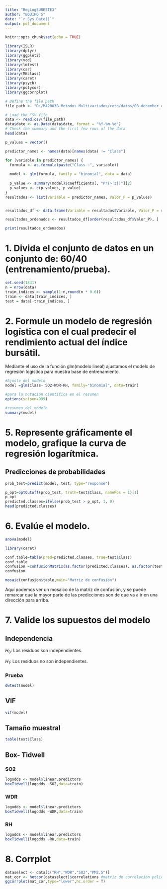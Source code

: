 ```yaml
---
title: "RegLogSURESTE3"
author: "EQUIPO 5"
date: "`r Sys.Date()`"
output: pdf_document
---
```


```r
knitr::opts_chunk$set(echo = TRUE)
```

```r
library(ISLR)
library(dplyr)
library(ggplot2)
library(vcd)
library(lmtest)
library(car)
library(MKclass)
library(caret)
library(psych)
library(polycor)
library(ggcorrplot)
```

```r
# Define the file path
file_path <- "D:/MA2003B_Metodos_Multivariados/reto/datos/08_december_datasets/SURESTE3_2020_2023.csv"

# Load the CSV file
data <- read.csv(file_path)
data$date <- as.Date(data$date, format = "%Y-%m-%d")
# Check the summary and the first few rows of the data
head(data)
```


```r
p_values = vector()

predictor_names <- names(data)[names(data) != "Class"]

for (variable in predictor_names) {
  formula <- as.formula(paste("Class ~", variable))
  
  model <- glm(formula, family = "binomial", data = data)
  
  p_value <- summary(model)$coefficients[, "Pr(>|z|)"][2] 
  p_values <- c(p_values, p_value)
}
resultados <- list(Variable = predictor_names, Valor_P = p_values)


resultados_df <- data.frame(Variable = resultados$Variable, Valor_P = resultados$Valor_P)

resultados_ordenados <- resultados_df[order(resultados_df$Valor_P), ]

print(resultados_ordenados)


```


# 1. Divida el conjunto de datos en un conjunto de: 60/40 (entrenamiento/prueba).
```r
set.seed(1841)
n = nrow(data)
train_indices <- sample(1:n,round(n * 0.6))
train <- data[train_indices, ]
test = data[-train_indices, ]
```

# 2.  Formule un modelo de regresión logística con el cual predecir el rendimiento actual del índice bursátil.

Mediante el uso de la función glm(modelo lineal) ajustamos el modelo de regresión logística para nuestra base de entrenamiento.
```r

#Ajuste del modelo
model =glm(Class~ SO2+WDR+RH, family="binomial", data=train)

#para la notación científica en el resumen
options(scipen=999)

#resumen del modelo
summary(model)

```


# 5. Represente gráficamente el modelo, grafique la curva de regresión logarítmica.

## Predicciones de probabilidades 

```r
prob_test=predict(model, test, type="response")

p_opt=optCutoff(prob_test, truth=test$Class, namePos = 1)[1]
p_opt
predicted.classes=ifelse(prob_test > p_opt, 1, 0)
head(predicted.classes)

```

# 6. Evalúe el modelo.
```r
anova(model)
```

```r
library(caret)

conf.table=table(pred=predicted.classes, true=test$Class)
conf.table
confusion =confusionMatrix(as.factor(predicted.classes), as.factor(test$Class),positive="1")
confusion
```


```r
mosaic(confusion$table,main="Matriz de confusion")
```

Aquí podemos ver un mosaico de la matriz de confusión, y se puede remarcar que la mayor parte de las predicciones son de que va a ir en una dirección para arriba.

# 7. Valide los supuestos del modelo

## Independencia

$H_0:$ Los residuos son independientes.

$H_1:$ Los residuos no son independientes.

### Prueba
```r
dwtest(model)
```

## VIF
```r
vif(model)
```

## Tamaño muestral

```r
table(test$Class)
```

## Box- Tidwell

### SO2
```r
logodds <- model$linear.predictors
boxTidwell(logodds ~SO2,data=train)
```

### WDR
```r
logodds <- model$linear.predictors
boxTidwell(logodds ~WDR,data=train)
```

### RH
```r
logodds <- model$linear.predictors
boxTidwell(logodds ~RH,data=train)
```


# 8. Corrplot
```r
dataselect <- data[c("RH","WDR","SO2","PM2.5")]
mat_cor <- hetcor(dataselect)$correlations #matriz de correlación policórica
ggcorrplot(mat_cor,type="lower",hc.order = T)
```
